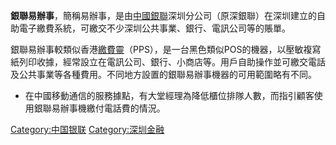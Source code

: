 {{Otheruses
|subject=中國廣東深圳的自助電子繳費系統
|other=香港的電子收費系統易辦事(EPS)
|易辦事
}}
'''銀聯易辦事'''，簡稱易辦事，是由[[中國銀聯|中國銀聯]]深圳分公司（原深銀聯）在深圳建立的自助電子繳費系統，可繳交不少深圳公共事業、銀行、電訊公司等的賬單。

銀聯易辦事較類似香港[[繳費靈|繳費靈]]（PPS），是一台黑色類似POS的機器，以壓敏複寫紙列印收據，經常設立在電訊公司、銀行、小商店等。用戶自助操作並可繳交電話及公共事業等各種費用。不同地方設置的銀聯易辦事機器的可用範圍略有不同。
*在中國移動通信的服務據點，有大堂經理為降低櫃位排隊人數，而指引顧客使用銀聯易辦事機繳付電話費的情況。

[[Category:中国银联|Category:中国银联]]
[[Category:深圳金融|Category:深圳金融]]